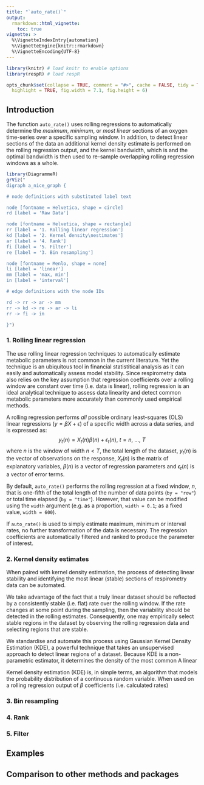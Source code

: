 ```yaml
---
title: "`auto_rate()`"
output:
  rmarkdown::html_vignette:
    toc: true
vignette: >
  %\VignetteIndexEntry{automation}
  %\VignetteEngine{knitr::rmarkdown}
  %\VignetteEncoding{UTF-8}
---
```


```r
library(knitr) # load knitr to enable options
library(respR) # load respR

opts_chunk$set(collapse = TRUE, comment = "#>", cache = FALSE, tidy = TRUE,
  highlight = TRUE, fig.width = 7.1, fig.height = 6)
```

## Introduction

The function `auto_rate()` uses rolling regressions to automatically determine the *maximum*, *minimum*, or *most linear* sections of an oxygen time-series over a specific sampling window. In addition, to detect linear sections of the data an additional kernel density estimate is performed on the rolling regression output, and the kernel bandwidth, which is 
and the optimal bandwidth is then used to re-sample overlapping rolling regression windows as a whole.

<!-- ### Working in the Tidyverse -->

<!-- `respR` integrates nicely in the [Tidyverse](https://www.tidyverse.org/), specifically with `dplyr` functions e.g. `select()`, `filter()` and `mutate()`, and `magrittr` pipe operators ("`%>%`") to clearly express workflows in an organised sequence. For more information about using pipes in particular, see the ["Pipes" chapter](http://r4ds.had.co.nz/pipes.html) in the online R for Data Science book. -->

<!-- We load the data, `sardine.rd`, which contains approximately 2.1 hours (7,513 data points) of a single respirometry experiment. -->

<!-- ```{r} -->
<!-- library(respR) -->
<!-- data("sardine.rd") -->
<!-- ?sardine.rd # run this to see notes about the dataset -->
<!-- ``` -->


```r
library(DiagrammeR)
grViz("
digraph a_nice_graph {

# node definitions with substituted label text

node [fontname = Helvetica, shape = circle]        
rd [label = 'Raw Data']

node [fontname = Helvetica, shape = rectangle]        
rr [label = '1. Rolling linear regression']
kd [label = '2. Kernel density\nestimates']
ar [label = '4. Rank']
fi [label = '5. Filter']
re [label = '3. Bin resampling']

node [fontname = Menlo, shape = none]
li [label = 'linear']
mm [label = 'max, min']
in [label = 'interval']

# edge definitions with the node IDs

rd -> rr -> ar -> mm
rr -> kd -> re -> ar -> li
rr -> fi -> in

}")
```


### 1. Rolling linear regression

The use rolling linear regression techniques to automatically estimate metabolic parameters is not common in the current literature. Yet the technique is an ubiquitous tool in financial statistitical analysis as it can easily and automatically assess model stability. Since respirometry data also relies on the key assumption that regression coefficients over a rolling window are constant over time (i.e. data is linear), rolling regression is an ideal analytical technique to assess data linearity and detect common metabolic parameters more accurately than commonly used empirical methods. 

A rolling regression performs *all* possible ordinary least-squares (OLS) linear regressions $(y = \beta X + \epsilon)$ of a specific width across a data series, and is expressed as: $$y_t(n) = X_t(n) \beta (n) + \epsilon_t(n), \ t = n,\ ...,\ T$$ where $n$ is the window of width $n < T$, the total length of the dataset, $y_t(n)$ is the vector of observations on the response, $X_t(n)$ is the matrix of explanatory variables, $\beta (n)$ is a vector of regression parameters and $\epsilon_t(n)$ is a vector of error terms.

By default, `auto_rate()` performs the rolling regression at a fixed window, $n$, that is one-fifth of the total length of the number of data points (`by = "row"`) or total time elapsed (`by = "time"`). However, that value can be modified using the `width` argument (e.g. as a proportion, `width = 0.1`; as a fixed value, `width = 600`).

If `auto_rate()` is used to simply estimate maximum, minimum or interval rates, no further transformation of the data is necessary. The regression coefficients are automatically filtered and ranked to produce the parameter of interest.

<!-- Any value less than 1 is automatically assumed to define a proportion, and is multiplied by the total number of samples (or total time elapsed) in the data before it is used.  -->


### 2. Kernel density estimates

<!-- The analysis of time-series data in both fields rely on the *same* key assumption that their parameters are constant over time (i.e. data is linear).  -->
When paired with kernel density estimation, the process of detecting linear stability and identifying the most linear (stable) sections of respirometry data can be automated.



We take advantage of the fact that a truly linear dataset should be reflected by a consistently stable (i.e. flat) rate over the rolling window. If the rate changes at some point during the sampling, then the variability should be detected in the rolling estimates. Consequently, one may empirically select stable regions in the dataset by observing the rolling regression data and selecting regions that are stable. 

We standardise and automate this process using Gaussian Kernel Density Estimation (KDE), a powerful technique that takes an unsupervised approach to detect linear regions of a dataset. Because KDE is a non-parametric estimator, it determines the density of the most common A linear

Kernel density estimation (KDE) is, in simple terms, an algorithm that models the probability distribution of a continuous random variable. When used on a rolling regression output of $\beta$ coefficients (i.e. calculated rates)

### 3. Bin resampling

### 4. Rank

### 5. Filter

## Examples

## Comparison to other methods and packages {#compare}

